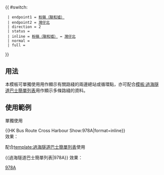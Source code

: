 {{Error|錯誤：此模板已停用。請見[[Template:HK Bus Route Cross Harbour/doc]]。}}{{ #switch: {{{format|}}}
  | endpoint1 = [[聯和墟巴士總站|粉嶺（聯和墟）]]
  | endpoint2 = [[灣仔北公共運輸交匯處|灣仔北]]
  | direction = 2
  | status = {{HK Bus Status|P}}
  | inline = [[聯和墟巴士總站|粉嶺（聯和墟）]] ↔ [[灣仔北公共運輸交匯處|灣仔北]]
  | normal =
  | full =
}}<noinclude>
==用法==
本模板可單獨使用用作顯示有關路綫的兩邊總站或循環點，亦可配合[[模板:過海隧道巴士簡單列表]]用作顯示多條路綫的資料。

==使用範例==
;單獨使用
<nowiki>{{HK Bus Route Cross Harbour Show:978A|format=inline}}</nowiki><br>
效果：{{HK Bus Route Cross Harbour Show:978A|format=inline}}

;配合[[template:過海隧道巴士簡單列表]]使用
<nowiki>{{過海隧道巴士簡單列表|978A}}</nowiki>
效果：{{過海隧道巴士簡單列表|978A}}
[[Category:過海隧道巴士路線模板|978A]]</noinclude>